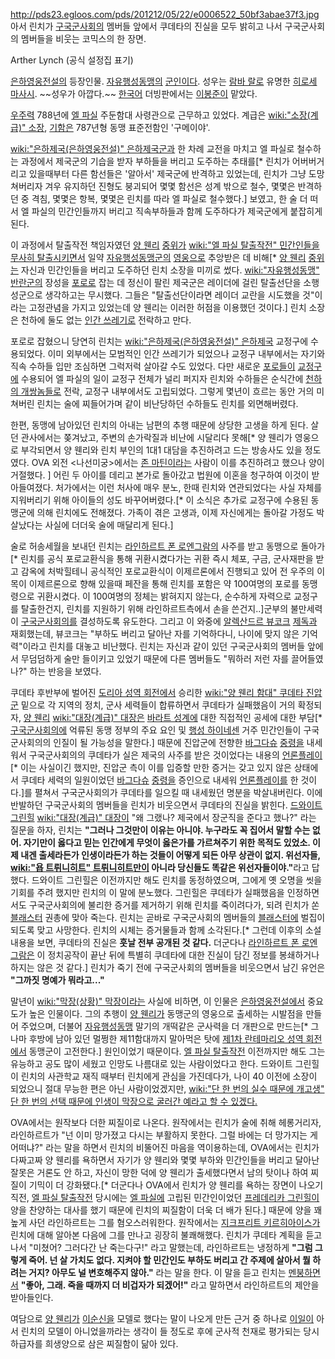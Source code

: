 http://pds23.egloos.com/pds/201212/05/22/e0006522_50bf3abae37f3.jpg
아서 린치가 [[구국군사회의]] 멤버들 앞에서 쿠데타의 진실을 모두 밝히고 나서 구국군사회의 멤버들을 비웃는 코믹스의 한 장면.

Arther Lynch (공식 설정집 표기)

[[은하영웅전설]]의 등장인물. [[자유행성동맹]]의 [[군인]]이다. 성우는 [[람바 랄]]로 유명한 [[히로세 마사시]]. ~~성우가 아깝다.~~ [[한국어]] 더빙판에서는 [[이봉준]]이 맡았다. 

[[우주력]] 788년에 [[엘 파실]] 주둔함대 사령관으로 근무하고 있었다. 계급은 [[wiki:"소장(계급)" 소장]], [[기함]]은 787년형 동맹 표준전함인 '구메이야'.

[[wiki:"은하제국(은하영웅전설)" 은하제국군]]과 한 차례 교전을 마치고 엘 파실로 철수하는 과정에서 제국군의 기습을 받자 부하들을 버리고 도주하는 추태를[* 린치가 어버버거리고 있을때부터 다른 함선들은 '알아서' 제국군에 반격하고 있었는데, 린치가 그냥 도망쳐버리자 겨우 유지하던 진형도 붕괴되어 몇몇 함선은 성계 밖으로 철수, 몇몇은 반격하던 중 격침, 몇몇은 항복, 몇몇은 린치를 따라 엘 파실로 철수했다.] 보였고, 한 술 더 떠서 엘 파실의 민간인들까지 버리고 직속부하들과 함께 도주하다가 제국군에게 붙잡히게 된다.

이 과정에서 탈출작전 책임자였던 [[양 웬리]] [[중위]]가 [[wiki:"엘 파실 탈출작전" 민간인들을 무사히 탈출시키면서]] 일약 [[자유행성동맹군]]의 [[영웅]]으로 추앙받은 데 비해[* [[양 웬리]] [[중위]]는 자신과 민간인들을 버리고 도주하던 린치 소장을 미끼로 썼다. [[wiki:"자유행성동맹" 반란군]]의 장성을 [[포로]]로 잡는 데 정신이 팔린 제국군은 레이더에 걸린 탈출선단을 소행성군으로 생각하고는 무시했다. 그들은 "탈출선단이라면 레이더 교란을 시도했을 것"이라는 고정관념을 가지고 있었는데 양 웬리는 이러한 허점을 이용했던 것이다.] 린치 소장은 천하에 둘도 없는 [[인간 쓰레기]]로 전락하고 만다. 

포로로 잡혔으니 당연히 린치는 [[wiki:"은하제국(은하영웅전설)" 은하제국]] 교정구에 수용되었다. 이미 외부에서는 모범적인 인간 쓰레기가 되었으나 교정구 내부에서는 자기와 직속 수하들 입만 조심하면 그럭저럭 살아갈 수도 있었다. 다만 새로운 [[포로]]들이 [[교정구]]에 수용되어 엘 파실의 일이 교정구 전체가 널리 퍼지자 린치와 수하들은 순식간에 [[천하의 개쌍놈들]]로 전락, 교정구 내부에서도 고립되었다. 그렇게 몇년이 흐르는 동안 거의 미쳐버린 린치는 술에 찌들어가며 같이 비난당하던 수하들도 린치를 외면해버렸다.

한편, 동맹에 남아있던 린치의 아내는 남편의 추행 때문에 상당한 고생을 하게 된다. 살던 관사에서는 쫒겨났고, 주변의 손가락질과 비난에 시달리다 못해[* 양 웬리가 영웅으로 부각되면서 양 웬리와 린치 부인의 1대1 대담을 추진하려고 드는 방송사도 있을 정도였다. OVA 외전 <나선미궁>에서는 [[존 마틴]]이라는 사람이 이를 추진하려고 했으나 양이 거절했다.  ] 어린 두 아이를 데리고 본가로 돌아갔고 법원에 이혼을 청구하여 이것이 받아들여졌다. 처가에서는 이런 처사에 매우 분노, 한때 린치와 연관되었다는 사실 자체를 지워버리기 위해 아이들의 성도 바꾸어버렸다.[* 이 소식은 추가로 교정구에 수용된 동맹군에 의해 린치에도 전해졌다. 가족이 겪은 고생과, 이제 자신에게는 돌아갈 가정도 박살났다는 사실에 더더욱 술에 매달리게 된다.]

술로 허송세월을 보내던 린치는 [[라인하르트 폰 로엔그람]]의 사주를 받고 동맹으로 돌아가[* 린치를 공식 포로교환식을 통해 귀환시켰다가는 귀환 즉시 체포, 구금, 군사재판을 받고 감옥에 처박힐테니 공식적인 포로교환식이 이제르론에서 진행되고 있어 전 우주의 이목이 이제르론으로 향해 있을때 페잔을 통해 린치를 포함은 약 100여명의 포로를 동맹령으로 귀환시켰다. 이 100여명의 정체는 밝혀지지 않는다, 순수하게 자력으로 교정구를 탈출한건지, 린치를 지원하기 위해 라인하르트측에서 손을 쓴건지..]군부의 불만세력이 [[구국군사회의]]를 결성하도록 유도한다. 그리고 이 와중에 [[알렉산드르 뷰코크]] [[제독]]과 재회했는데, 뷰코크는 "부하도 버리고 달아난 자를 기억하다니, 나이에 맞지 않은 기억력"이라고 린치를 대놓고 비난했다. 린치는 자신과 같이 있던 구국군사회의 멤버들 앞에서 무덤덤하게 술만 들이키고 있었기 때문에 다른 멤버들도 "뭐하러 저런 자를 끌어들였나?" 하는 반응을 보였다.

쿠데타 후반부에 벌어진 [[도리아 성역 회전]]에서 승리한 [[wiki:"양 웬리 함대" 쿠데타 진압군]] 밑으로 각 지역의 정치, 군사 세력들이 합류하면서 쿠데타가 실패했음이 거의 확정되자, [[양 웬리]] [[wiki:"대장(계급)" 대장]]은 [[바라트 성계]]에 대한 직접적인 공세에 대한 부담[* [[구국군사회의]]에 억류된 동맹 정부의 주요 요인 및 [[행성 하이네센]] 거주 민간인들이 구국군사회의의 인질이 될 가능성을 말한다.] 때문에 진압군에 전향한 [[바그다슈]] [[중령]]을 내세워서 구국군사회의의 쿠데타가 실은 제국의 사주를 받은 것이었다는 내용의 [[언론플레이]][* 이는 사실이긴 했지만, 진압군 측이 이를 입증할 만한 증거는 갖고 있지 않은 상태에서 쿠데타 세력의 일원이었던 [[바그다슈]] [[중령]]을 증인으로 내세워 [[언론플레이]]를 한 것이다.]를 펼쳐서 구국군사회의가 쿠데타를 일으킬 때 내세웠던 명분을 박살내버린다.
이에 반발하던 구국군사회의 멤버들을 린치가 비웃으면서 쿠데타의 진실을 밝힌다. [[드와이트 그린힐]] [[wiki:"대장(계급)" 대장]]이 "왜 그랬나? 제국에서 장군직을 준다고 했나?" 라는 질문을 하자, 린치는 '''"그러나 그것만이 이유는 아니야. 누구라도 꼭 집어서 말할 수는 없어. 자기만이 옳다고 믿는 인간에게 무엇이 옳은가를 가르쳐주기 위한 목적도 있었소. 이제 내겐 출세라든가 인생이라든가 하는 것들이 어떻게 되든 아무 상관이 없지. 위선자들, [[wiki:"욥 트뤼니히트" 트뤼니히트]]만이 아니라 당신들도 똑같은 위선자들이야."'''라고 답했다. 드와이트 그린힐은 이전까지만 해도 린치를 동정하였으며, 그에게 옛 오명을 씻을 기회를 주려 했지만 린치의 이 말에 분노했다.
그린힐은 쿠데타가 실패했음을 인정하면서도 구국군사회의에 불리한 증거를 제거하기 위해 린치를 죽이려다가, 되려 린치가 쏜 [[블래스터]] 권총에 맞아 죽는다. 린치는 곧바로 구국군사회의 멤버들의 [[블래스터]]에 벌집이 되도록 맞고 사망한다. 린치의 시체는 증거물들과 함께 소각된다.[* 그런데 이후의 소설 내용을 보면, 쿠데타의 진실은 '''훗날 전부 공개된 것 같다.''' 더군다나 [[라인하르트 폰 로엔그람]]은 이 정치공작이 끝난 뒤에 특별히 쿠데타에 대한 진실이 담긴 정보를 봉쇄하거나 하지는 않은 것 같다.] 린치가 죽기 전에 구국군사회의 멤버들을 비웃으면서 남긴 유언은 '''"그까짓 명예가 뭐라고..."'''

말년이 [[wiki:"막장(상황)" 막장]]이라는 사실에 비하면, 이 인물은 [[은하영웅전설]]에서 중요도가 높은 인물이다. 그의 추행이 [[양 웬리]]가 동맹군의 영웅으로 출세하는 시발점을 만들어 주었으며, 더불어 [[자유행성동맹]] 말기의 개떡같은 군사력을 더 개판으로 만드는[* 그나마 후방에 남아 있던 멀쩡한 제11함대까지 말아먹은 탓에 [[제1차 란테마리오 성역 회전]]에서 동맹군이 고전한다.] 원인이었기 때문이다.
[[엘 파실 탈출작전]] 이전까지만 해도 그는 유능하고 공도 많이 세웠고 인망도 나름대로 있는 사람이었다고 한다. 드와이트 그린힐이 린치의 사관학교 재직 때부터 린치에게 관심을 가진데다가, 나이 40 이전에 소장이 되었으니 절대 무능한 편은 아닌 사람이었겠지만, [[wiki:"단 한 번의 실수 때문에 개고생" 단 한 번의 선택 때문에 인생이 막장으로 굴러간 예라고 할 수 있겠다.]]

OVA에서는 원작보다 더한 찌질이로 나온다. 원작에서는 린치가 술에 취해 헤롱거리자, 라인하르트가 "넌 이미 망가졌고 다시는 부활하지 못한다. 그럴 바에는 더 망가지는 게 어떠냐?" 라는 말을 하면서 린치의 비뚤어진 마음을 역이용하는데, OVA에서는 린치가 다짜고짜 양 웬리를 욕하면서 자기가 양 웬리와 몇몇 부하와 민간인들을 버리고 달아난 잘못은 거론도 안 하고, 자신이 망한 덕에 양 웬리가 출세했다면서 남의 탓이나 하여 찌질이 기믹이 더 강화됐다.[* 더군다나 OVA에서 린치가 양 웬리를 욕하는 장면이 나오기 직전, [[엘 파실 탈출작전]] 당시에는 [[엘 파실]]에 고립된 민간인이었던 [[프레데리카 그린힐]]이 양을 찬양하는 대사를 했기 때문에 린치의 찌질함이 더욱 더 배가 된다.]
때문에 양을 꽤 높게 사던 라인하르트는 그를 혐오스러워한다. 원작에서는 [[지크프리트 키르히아이스]]가 린치에 대해 알아본 다음에 그를 만나고 굉장히 불쾌해했다. 린치가 쿠데타 계획을 듣고 나서 "미쳤어? 그러다간 난 죽는다구!" 라고 말했는데, 라인하르트는 냉정하게 '''"그럼 그렇게 죽어. 넌 살 가치도 없다. 지켜야 할 민간인도 부하도 버리고 간 주제에 살아서 뭘 하려는 거지? 아무도 널 변호해주지 않아."''' 라는 말을 한다. 이 말을 듣고 린치는 [[멘붕]]하면서 '''"좋아, 그래. 죽을 때까지 더 비겁자가 되겠어!"''' 라고 말하면서 라인하르트의 제안을 받아들인다.

여담으로 [[양 웬리]]가 [[이순신]]을 모델로 했다는 말이 나오게 만든 근거 중 하나로 [[이일]]이 아서 린치의 모델이 아니었을까라는 생각이 들 정도로 후에 군사적 천재로 평가되는 당시 하급자를 희생양으로 삼은 찌질함이 닮아 있다.

